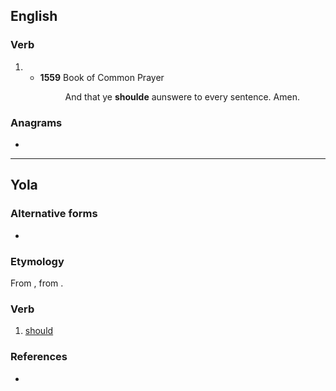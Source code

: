 ==English==

===Verb===
{{head|en|verb form}}

# {{obsolete spelling of|en|should}}
#* '''1559''' Book of Common Prayer
#*: And that ye '''shoulde''' aunswere to every sentence. Amen.

===Anagrams===
* {{anagrams|en|a=dehlosu|usehold}}

----

==Yola==

===Alternative forms===
* {{alter|yol|shulde}}

===Etymology===
From {{inh|yol|enm|scholde}}, from {{inh|yol|ang|sċeolde}}.

===Verb===
{{head|yol|verb}}

# [[should]]

===References===
* {{R:Poole 1867|page=67}}